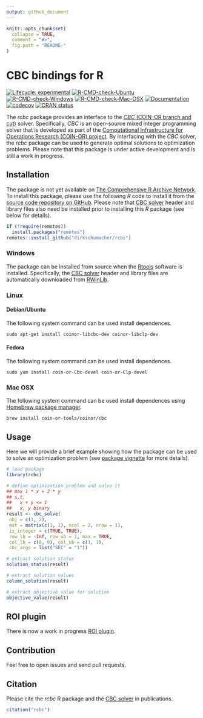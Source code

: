 ```yaml
---
output: github_document
---
```


<!-- README.md is generated from README.Rmd. Please edit that file -->

```r
knitr::opts_chunk$set(
  collapse = TRUE,
  comment = "#>",
  fig.path = "README-"
)
```

# CBC bindings for R
<!-- badges: start -->
[![Lifecycle: experimental](https://img.shields.io/badge/Lifecycle-experimental-orange.svg)](https://www.tidyverse.org/lifecycle/#experimental)
[![R-CMD-check-Ubuntu](https://img.shields.io/github/workflow/status/dirkschumacher/rcbc/Ubuntu/master.svg?label=Ubuntu)](https://github.com/dirkschumacher/rcbc/actions)
[![R-CMD-check-Windows](https://img.shields.io/github/workflow/status/dirkschumacher/rcbc/Windows/master.svg?label=Windows)](https://github.com/dirkschumacher/rcbc/actions)
[![R-CMD-check-Mac-OSX](https://img.shields.io/github/workflow/status/dirkschumacher/rcbc/Mac%20OSX/master.svg?label=Mac%20OSX)](https://github.com/dirkschumacher/rcbc/actions)
[![Documentation](https://img.shields.io/github/workflow/status/dirkschumacher/rcbc/Documentation/master.svg?label=Documentation)](https://github.com/dirkschumacher/rcbc/actions)
[![codecov](https://codecov.io/gh/dirkschumacher/rcbc/branch/master/graph/badge.svg)](https://codecov.io/gh/dirkschumacher/rcbc)
[![CRAN status](https://www.r-pkg.org/badges/version/rcbc)](https://CRAN.R-project.org/package=rcbc)
<!-- badges: end -->

The _rcbc_ package provides an interface to the [_CBC_ (COIN-OR branch and cut)](https://projects.coin-or.org/Cbc) solver. Specifically, _CBC_ is an open-source mixed integer programming solver that is developed as part of the [Computational Infrastructure for Operations Research (COIN-OR) project](http://coin-or.org/). By interfacing with the _CBC_ solver, the _rcbc_ package can be used to generate optimal solutions to optimization problems. Please note that this package is under active development and is still a work in progress.

## Installation

The package is not yet available on [The Comprehensive R Archive Network](https://cran.r-project.org/). To install this package, please use the following _R_ code to install it from the [source code repository on GitHub](https://github.com/dirkschumacher/rcbc). Please note that [CBC solver](https://projects.coin-or.org/Cbc) header and library files also need be installed prior to installing this _R_ package (see below for details).

```r
if (!require(remotes))
  install.packages("remotes")
remotes::install_github("dirkschumacher/rcbc")
```

### Windows

The package can be installed from source when the [Rtools](https://cran.r-project.org/bin/windows/Rtools/) software is installed. Specifically, the [CBC solver](https://projects.coin-or.org/Cbc) header and library files are automatically downloaded from [RWinLib](https://github.com/rwinlib/cbc).

### Linux

#### Debian/Ubuntu

The following system command can be used install dependences.

```
sudo apt-get install coinor-libcbc-dev coinor-libclp-dev
```

#### Fedora

The following system command can be used install dependences.

```
sudo yum install coin-or-Cbc-devel coin-or-Clp-devel
```

### Mac OSX

The following system command can be used install dependences using [Homebrew package manager](https://brew.sh/).

```
brew install coin-or-tools/coinor/cbc
```

## Usage

Here we will provide a brief example showing how the package can be used to solve an optimization problem (see [package vignette](https://dirkschumacher.github.io/rcbc/articles/rcbc.html) for more details).

```r
# load package
library(rcbc)

# define optimization problem and solve it
## max 1 * x + 2 * y
## s.t.
##   x + y <= 1
##   x, y binary
result <- cbc_solve(
 obj = c(1, 2),
 mat = matrix(c(1, 1), ncol = 2, nrow = 1),
 is_integer = c(TRUE, TRUE),
 row_lb = -Inf, row_ub = 1, max = TRUE,
 col_lb = c(0, 0), col_ub = c(1, 1),
 cbc_args = list("SEC" = "1"))

# extract solution status
solution_status(result)

# extract solution values
column_solution(result)

# extract objective value for solution
objective_value(result)
```

## ROI plugin

There is now a work in progress [ROI plugin](https://github.com/dirkschumacher/ROI.plugin.cbc).

## Contribution

Feel free to open issues and send pull requests.

## Citation

Please cite the _rcbc_ R package and the [CBC solver](https://projects.coin-or.org/Cbc) in publications.

```r
citation("rcbc")
```
